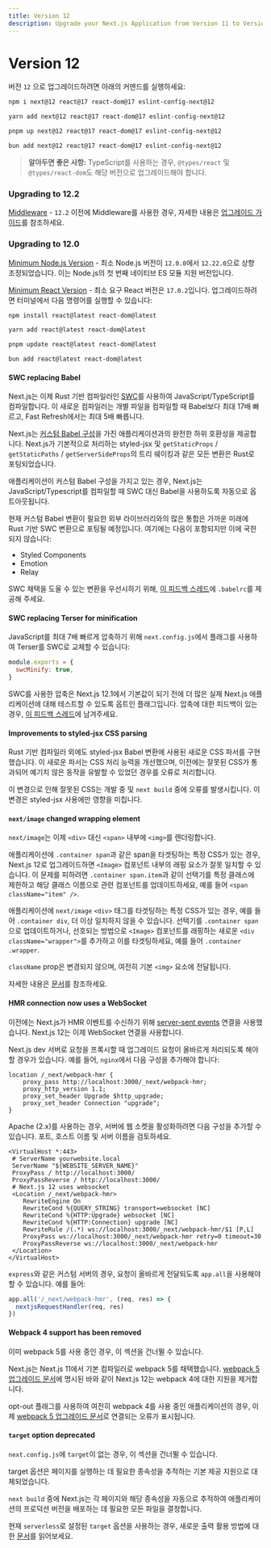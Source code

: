 ```yaml
---
title: Version 12
description: Upgrade your Next.js Application from Version 11 to Version 12.
---
```


# Version 12

버전 `12` 으로 업그레이드하려면 아래의 커맨드를 실행하세요:

```bash
npm i next@12 react@17 react-dom@17 eslint-config-next@12

yarn add next@12 react@17 react-dom@17 eslint-config-next@12

pnpm up next@12 react@17 react-dom@17 eslint-config-next@12

bun add next@12 react@17 react-dom@17 eslint-config-next@12
```

> **알아두면 좋은 사항:** TypeScript를 사용하는 경우, `@types/react` 및 `@types/react-dom`도 해당 버전으로 업그레이드해야 합니다.

### Upgrading to 12.2

[Middleware](/docs/messages/middleware-upgrade-guide) - `12.2` 이전에 Middleware를 사용한 경우, 자세한 내용은 [업그레이드 가이드](/docs/messages/middleware-upgrade-guide)를 참조하세요.

### Upgrading to 12.0

[Minimum Node.js Version](https://nodejs.org/en/) - 최소 Node.js 버전이 `12.0.0`에서 `12.22.0`으로 상향 조정되었습니다. 이는 Node.js의 첫 번째 네이티브 ES 모듈 지원 버전입니다.

[Minimum React Version](https://react.dev/learn/add-react-to-an-existing-project) - 최소 요구 React 버전은 `17.0.2`입니다. 업그레이드하려면 터미널에서 다음 명령어를 실행할 수 있습니다:

```bash
npm install react@latest react-dom@latest

yarn add react@latest react-dom@latest

pnpm update react@latest react-dom@latest

bun add react@latest react-dom@latest
```

#### SWC replacing Babel

Next.js는 이제 Rust 기반 컴파일러인 [SWC](https://swc.rs/)를 사용하여 JavaScript/TypeScript를 컴파일합니다. 이 새로운 컴파일러는 개별 파일을 컴파일할 때 Babel보다 최대 17배 빠르고, Fast Refresh에서는 최대 5배 빠릅니다.

Next.js는 [커스텀 Babel 구성](/docs/pages/building-your-application/configuring/babel)을 가진 애플리케이션과의 완전한 하위 호환성을 제공합니다. Next.js가 기본적으로 처리하는 styled-jsx 및 `getStaticProps` / `getStaticPaths` / `getServerSideProps`의 트리 쉐이킹과 같은 모든 변환은 Rust로 포팅되었습니다.

애플리케이션이 커스텀 Babel 구성을 가지고 있는 경우, Next.js는 JavaScript/Typescript를 컴파일할 때 SWC 대신 Babel을 사용하도록 자동으로 옵트아웃됩니다.

현재 커스텀 Babel 변환이 필요한 외부 라이브러리와의 많은 통합은 가까운 미래에 Rust 기반 SWC 변환으로 포팅될 예정입니다. 여기에는 다음이 포함되지만 이에 국한되지 않습니다:

- Styled Components
- Emotion
- Relay

SWC 채택을 도울 수 있는 변환을 우선시하기 위해, [이 피드백 스레드](https://github.com/vercel/next.js/discussions/30174)에 `.babelrc`를 제공해 주세요.

#### SWC replacing Terser for minification

JavaScript를 최대 7배 빠르게 압축하기 위해 `next.config.js`에서 플래그를 사용하여 Terser를 SWC로 교체할 수 있습니다:

```js filename="next.config.js"
module.exports = {
  swcMinify: true,
}
```

SWC를 사용한 압축은 Next.js 12.1에서 기본값이 되기 전에 더 많은 실제 Next.js 애플리케이션에 대해 테스트할 수 있도록 옵트인 플래그입니다. 압축에 대한 피드백이 있는 경우, [이 피드백 스레드](https://github.com/vercel/next.js/discussions/30237)에 남겨주세요.

#### Improvements to styled-jsx CSS parsing

Rust 기반 컴파일러 외에도 styled-jsx Babel 변환에 사용된 새로운 CSS 파서를 구현했습니다. 이 새로운 파서는 CSS 처리 능력을 개선했으며, 이전에는 잘못된 CSS가 통과되어 예기치 않은 동작을 유발할 수 있었던 경우를 오류로 처리합니다.

이 변경으로 인해 잘못된 CSS는 개발 중 및 `next build` 중에 오류를 발생시킵니다. 이 변경은 styled-jsx 사용에만 영향을 미칩니다.

#### `next/image` changed wrapping element

`next/image`는 이제 `<div>` 대신 `<span>` 내부에 `<img>`를 렌더링합니다.

애플리케이션에 `.container span`과 같은 span을 타겟팅하는 특정 CSS가 있는 경우, Next.js 12로 업그레이드하면 `<Image>` 컴포넌트 내부의 래핑 요소가 잘못 일치할 수 있습니다. 이 문제를 피하려면 `.container span.item`과 같이 선택기를 특정 클래스에 제한하고 해당 클래스 이름으로 관련 컴포넌트를 업데이트하세요, 예를 들어 `<span className="item" />`.

애플리케이션에 `next/image` `<div>` 태그를 타겟팅하는 특정 CSS가 있는 경우, 예를 들어 `.container div`, 더 이상 일치하지 않을 수 있습니다. 선택기를 `.container span`으로 업데이트하거나, 선호되는 방법으로 `<Image>` 컴포넌트를 래핑하는 새로운 `<div className="wrapper">`를 추가하고 이를 타겟팅하세요, 예를 들어 `.container .wrapper`.

`className` prop은 변경되지 않으며, 여전히 기본 `<img>` 요소에 전달됩니다.

자세한 내용은 [문서](/docs/pages/building-your-application/optimizing/images#styling)를 참조하세요.

#### HMR connection now uses a WebSocket

이전에는 Next.js가 HMR 이벤트를 수신하기 위해 [server-sent events](https://developer.mozilla.org/docs/Web/API/Server-sent_events) 연결을 사용했습니다. Next.js 12는 이제 WebSocket 연결을 사용합니다.

Next.js dev 서버로 요청을 프록시할 때 업그레이드 요청이 올바르게 처리되도록 해야 할 경우가 있습니다. 예를 들어, `nginx`에서 다음 구성을 추가해야 합니다:

```nginx
location /_next/webpack-hmr {
    proxy_pass http://localhost:3000/_next/webpack-hmr;
    proxy_http_version 1.1;
    proxy_set_header Upgrade $http_upgrade;
    proxy_set_header Connection "upgrade";
}
```

Apache (2.x)를 사용하는 경우, 서버에 웹 소켓을 활성화하려면 다음 구성을 추가할 수 있습니다. 포트, 호스트 이름 및 서버 이름을 검토하세요.

```
<VirtualHost *:443>
 # ServerName yourwebsite.local
 ServerName "${WEBSITE_SERVER_NAME}"
 ProxyPass / http://localhost:3000/
 ProxyPassReverse / http://localhost:3000/
 # Next.js 12 uses websocket
 <Location /_next/webpack-hmr>
    RewriteEngine On
    RewriteCond %{QUERY_STRING} transport=websocket [NC]
    RewriteCond %{HTTP:Upgrade} websocket [NC]
    RewriteCond %{HTTP:Connection} upgrade [NC]
    RewriteRule /(.*) ws://localhost:3000/_next/webpack-hmr/$1 [P,L]
    ProxyPass ws://localhost:3000/_next/webpack-hmr retry=0 timeout=30
    ProxyPassReverse ws://localhost:3000/_next/webpack-hmr
 </Location>
</VirtualHost>
```

`express`와 같은 커스텀 서버의 경우, 요청이 올바르게 전달되도록 `app.all`을 사용해야 할 수 있습니다. 예를 들어:

```js
app.all('/_next/webpack-hmr', (req, res) => {
  nextjsRequestHandler(req, res)
})
```

#### Webpack 4 support has been removed

이미 webpack 5를 사용 중인 경우, 이 섹션을 건너뛸 수 있습니다.

Next.js는 Next.js 11에서 기본 컴파일러로 webpack 5를 채택했습니다. [webpack 5 업그레이드 문서](/docs/messages/webpack5)에 명시된 바와 같이 Next.js 12는 webpack 4에 대한 지원을 제거합니다.

opt-out 플래그를 사용하여 여전히 webpack 4를 사용 중인 애플리케이션의 경우, 이제 [webpack 5 업그레이드 문서](/docs/messages/webpack5)로 연결되는 오류가 표시됩니다.

#### `target` option deprecated

`next.config.js`에 `target`이 없는 경우, 이 섹션을 건너뛸 수 있습니다.

target 옵션은 페이지를 실행하는 데 필요한 종속성을 추적하는 기본 제공 지원으로 대체되었습니다.

`next build` 중에 Next.js는 각 페이지와 해당 종속성을 자동으로 추적하여 애플리케이션의 프로덕션 버전을 배포하는 데 필요한 모든 파일을 결정합니다.

현재 `serverless`로 설정된 `target` 옵션을 사용하는 경우, 새로운 출력 활용 방법에 대한 [문서](/docs/pages/api-reference/next-config-js/output)를 읽어보세요.
